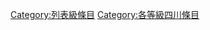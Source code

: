 {{Emptycat}}
{{Articles by Quality|topic=四川|project=四川|format=toc}}

[[Category:列表級條目|Category:列表級條目]]
[[Category:各等級四川條目‎|Category:各等級四川條目‎]]